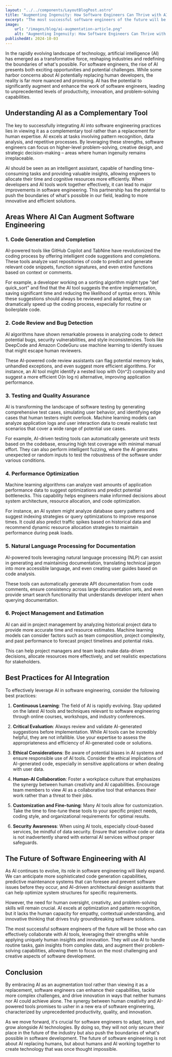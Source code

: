 ```yaml
---
layout: "../../components/LayoutBlogPost.astro"
title: "Augmenting Ingenuity: How Software Engineers Can Thrive with AI"
excerpt: "The most successful software engineers of the future will be those who can effectively collaborate with AI tools, leveraging their strengths while applying uniquely human insights and innovation."
image:
    url: "/images/blog/ai-augmentation-article.png"
    alt: "Augmenting Ingenuity: How Software Engineers Can Thrive with AI"
publishedAt: 2024-10-03
---
```


In the rapidly evolving landscape of technology, artificial intelligence (AI) has emerged as a transformative force, reshaping industries and redefining the boundaries of what's possible. For software engineers, the rise of AI presents both exciting opportunities and potential challenges. While some harbor concerns about AI potentially replacing human developers, the reality is far more nuanced and promising. AI has the potential to significantly augment and enhance the work of software engineers, leading to unprecedented levels of productivity, innovation, and problem-solving capabilities.

## Understanding AI as a Complementary Tool

The key to successfully integrating AI into software engineering practices lies in viewing it as a complementary tool rather than a replacement for human expertise. AI excels at tasks involving pattern recognition, data analysis, and repetitive processes. By leveraging these strengths, software engineers can focus on higher-level problem-solving, creative design, and strategic decision-making – areas where human ingenuity remains irreplaceable.

AI should be seen as an intelligent assistant, capable of handling time-consuming tasks and providing valuable insights, allowing engineers to allocate their time and cognitive resources more efficiently. When developers and AI tools work together effectively, it can lead to major improvements in software engineering. This partnership has the potential to push the boundaries of what's possible in our field, leading to more innovative and efficient solutions.

## Areas Where AI Can Augment Software Engineering

### 1. Code Generation and Completion

AI-powered tools like GitHub Copilot and TabNine have revolutionized the coding process by offering intelligent code suggestions and completions. These tools analyze vast repositories of code to predict and generate relevant code snippets, function signatures, and even entire functions based on context or comments.

For example, a developer working on a sorting algorithm might type "def quick_sort" and find that the AI tool suggests the entire implementation, saving significant time and reducing the likelihood of syntax errors. While these suggestions should always be reviewed and adapted, they can dramatically speed up the coding process, especially for routine or boilerplate code.

### 2. Code Review and Bug Detection

AI algorithms have shown remarkable prowess in analyzing code to detect potential bugs, security vulnerabilities, and style inconsistencies. Tools like DeepCode and Amazon CodeGuru use machine learning to identify issues that might escape human reviewers.

These AI-powered code review assistants can flag potential memory leaks, unhandled exceptions, and even suggest more efficient algorithms. For instance, an AI tool might identify a nested loop with O(n^2) complexity and suggest a more efficient O(n log n) alternative, improving application performance.

### 3. Testing and Quality Assurance

AI is transforming the landscape of software testing by generating comprehensive test cases, simulating user behavior, and identifying edge cases that human testers might overlook. Machine learning models can analyze application logs and user interaction data to create realistic test scenarios that cover a wide range of potential use cases.

For example, AI-driven testing tools can automatically generate unit tests based on the codebase, ensuring high test coverage with minimal manual effort. They can also perform intelligent fuzzing, where the AI generates unexpected or random inputs to test the robustness of the software under various conditions.

### 4. Performance Optimization

Machine learning algorithms can analyze vast amounts of application performance data to suggest optimizations and predict potential bottlenecks. This capability helps engineers make informed decisions about system architecture, resource allocation, and code optimization.

For instance, an AI system might analyze database query patterns and suggest indexing strategies or query optimizations to improve response times. It could also predict traffic spikes based on historical data and recommend dynamic resource allocation strategies to maintain performance during peak loads.

### 5. Natural Language Processing for Documentation

AI-powered tools leveraging natural language processing (NLP) can assist in generating and maintaining documentation, translating technical jargon into more accessible language, and even creating user guides based on code analysis.

These tools can automatically generate API documentation from code comments, ensure consistency across large documentation sets, and even provide smart search functionality that understands developer intent when querying documentation.

### 6. Project Management and Estimation

AI can aid in project management by analyzing historical project data to provide more accurate time and resource estimates. Machine learning models can consider factors such as team composition, project complexity, and past performance to forecast project timelines and potential risks.

This can help project managers and team leads make data-driven decisions, allocate resources more effectively, and set realistic expectations for stakeholders.

## Best Practices for AI Integration

To effectively leverage AI in software engineering, consider the following best practices:

1. **Continuous Learning**: The field of AI is rapidly evolving. Stay updated on the latest AI tools and techniques relevant to software engineering through online courses, workshops, and industry conferences.

2. **Critical Evaluation**: Always review and validate AI-generated suggestions before implementation. While AI tools can be incredibly helpful, they are not infallible. Use your expertise to assess the appropriateness and efficiency of AI-generated code or solutions.

3. **Ethical Considerations**: Be aware of potential biases in AI systems and ensure responsible use of AI tools. Consider the ethical implications of AI-generated code, especially in sensitive applications or when dealing with user data.

4. **Human-AI Collaboration**: Foster a workplace culture that emphasizes the synergy between human creativity and AI capabilities. Encourage team members to view AI as a collaborative tool that enhances their work rather than a threat to their jobs.

5. **Customization and Fine-tuning**: Many AI tools allow for customization. Take the time to fine-tune these tools to your specific project needs, coding style, and organizational requirements for optimal results.

6. **Security Awareness**: When using AI tools, especially cloud-based services, be mindful of data security. Ensure that sensitive code or data is not inadvertently shared with external AI services without proper safeguards.

## The Future of Software Engineering with AI

As AI continues to evolve, its role in software engineering will likely expand. We can anticipate more sophisticated code generation capabilities, predictive maintenance systems that can foresee and prevent software issues before they occur, and AI-driven architectural design assistants that can help optimize system structures for specific requirements.

However, the need for human oversight, creativity, and problem-solving skills will remain crucial. AI excels at optimization and pattern recognition, but it lacks the human capacity for empathy, contextual understanding, and innovative thinking that drives truly groundbreaking software solutions.

The most successful software engineers of the future will be those who can effectively collaborate with AI tools, leveraging their strengths while applying uniquely human insights and innovation. They will use AI to handle routine tasks, gain insights from complex data, and augment their problem-solving capabilities, allowing them to focus on the most challenging and creative aspects of software development.

## Conclusion

By embracing AI as an augmentation tool rather than viewing it as a replacement, software engineers can enhance their capabilities, tackle more complex challenges, and drive innovation in ways that neither humans nor AI could achieve alone. The synergy between human creativity and AI-powered tools promises to usher in a new era of software engineering, characterized by unprecedented productivity, quality, and innovation.

As we move forward, it's crucial for software engineers to adapt, learn, and grow alongside AI technologies. By doing so, they will not only secure their place in the future of the industry but also push the boundaries of what's possible in software development. The future of software engineering is not about AI replacing humans, but about humans and AI working together to create technology that was once thought impossible.
